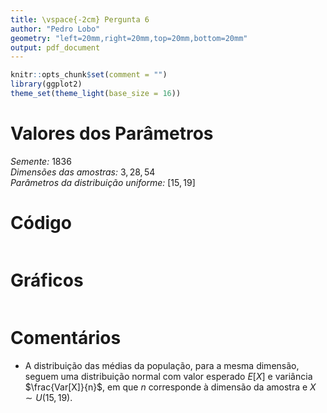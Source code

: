 ```yaml
---
title: \vspace{-2cm} Pergunta 6
author: "Pedro Lobo"
geometry: "left=20mm,right=20mm,top=20mm,bottom=20mm"
output: pdf_document
---
```


```r
knitr::opts_chunk$set(comment = "")
library(ggplot2)
theme_set(theme_light(base_size = 16))
```

# Valores dos Parâmetros
*Semente:* $1836$\
*Dimensões das amostras:* $3, 28, 54$\
*Parâmetros da distribuição uniforme:* $\left[15, 19\right]$

# Código
```r
```

# Gráficos
```r
```

# Comentários
- A distribuição das médias da população, para a mesma dimensão, seguem uma distribuição normal com valor esperado $E[X]$ e variância $\frac{Var[X]}{n}$, em que $n$ corresponde à dimensão da amostra e $X \sim U(15, 19)$.
